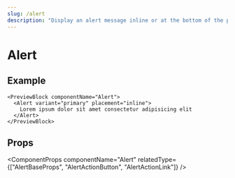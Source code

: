 ```yaml
---
slug: /alert
description: "Display an alert message inline or at the bottom of the page."
---
```


# Alert

<ComponentDescription componentName="Alert" />

## Example

```tsx live
<PreviewBlock componentName="Alert">
  <Alert variant="primary" placement="inline">
    Lorem ipsum dolor sit amet consectetur adipisicing elit
  </Alert>
</PreviewBlock>
```

## Props

<ComponentProps
  componentName="Alert"
  relatedType={["AlertBaseProps", "AlertActionButton", "AlertActionLink"]}
/>
